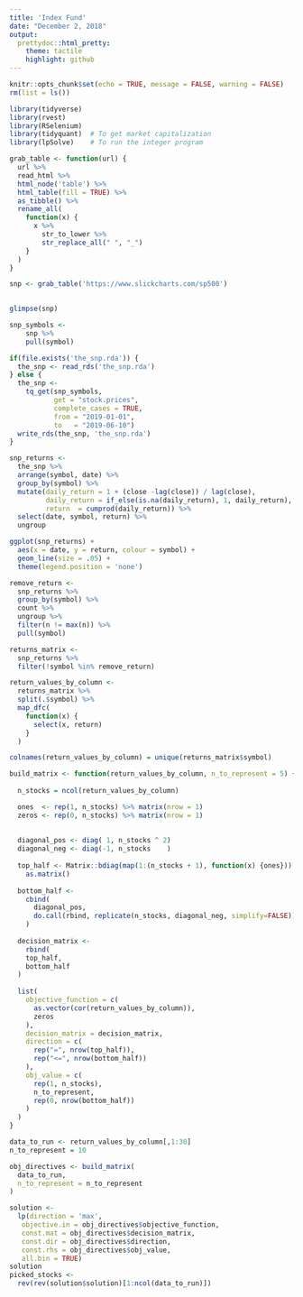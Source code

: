 ```yaml
---
title: 'Index Fund'
date: "December 2, 2018"
output:
  prettydoc::html_pretty:
    theme: tactile
    highlight: github
---
```



```r
knitr::opts_chunk$set(echo = TRUE, message = FALSE, warning = FALSE)
rm(list = ls())
```

```r
library(tidyverse)
library(rvest)
library(RSelenium)
library(tidyquant)  # To get market capitalization
library(lpSolve)    # To run the integer program
```

```r

grab_table <- function(url) {
  url %>% 
  read_html %>% 
  html_node('table') %>% 
  html_table(fill = TRUE) %>% 
  as_tibble() %>% 
  rename_all(
    function(x) {
      x %>% 
        str_to_lower %>% 
        str_replace_all(" ", "_")
    }
  )
}

snp <- grab_table('https://www.slickcharts.com/sp500')
  
```

```r
glimpse(snp)
```


```R
snp_symbols <- 
    snp %>% 
    pull(symbol)
```

```r
if(file.exists('the_snp.rda')) {
  the_snp <- read_rds('the_snp.rda')
} else {
  the_snp <- 
    tq_get(snp_symbols, 
           get = "stock.prices",
           complete_cases = TRUE,
           from = "2019-01-01",
           to   = "2019-06-10")
  write_rds(the_snp, 'the_snp.rda')
}

```


```r
snp_returns <- 
  the_snp %>% 
  arrange(symbol, date) %>% 
  group_by(symbol) %>% 
  mutate(daily_return = 1 + (close -lag(close)) / lag(close),
         daily_return = if_else(is.na(daily_return), 1, daily_return),
         return  = cumprod(daily_return)) %>% 
  select(date, symbol, return) %>% 
  ungroup 
```

```r
ggplot(snp_returns) + 
  aes(x = date, y = return, colour = symbol) +
  geom_line(size = .05) +
  theme(legend.position = 'none')
```

```r
remove_return <- 
  snp_returns %>%
  group_by(symbol) %>% 
  count %>% 
  ungroup %>% 
  filter(n != max(n)) %>% 
  pull(symbol)
```

```r
returns_matrix <- 
  snp_returns %>% 
  filter(!symbol %in% remove_return) 
```

```r
return_values_by_column <- 
  returns_matrix %>% 
  split(.$symbol) %>% 
  map_dfc(
    function(x) {
      select(x, return)
    }
  )
```


```r
colnames(return_values_by_column) = unique(returns_matrix$symbol)
```

```r
build_matrix <- function(return_values_by_column, n_to_represent = 5) {
  
  n_stocks = ncol(return_values_by_column)

  ones  <- rep(1, n_stocks) %>% matrix(nrow = 1)
  zeros <- rep(0, n_stocks) %>% matrix(nrow = 1)
  
  
  diagonal_pos <- diag( 1, n_stocks ^ 2)
  diagonal_neg <- diag(-1, n_stocks    )
  
  top_half <- Matrix::bdiag(map(1:(n_stocks + 1), function(x) {ones})) %>% 
    as.matrix()
  
  bottom_half <- 
    cbind(
      diagonal_pos,
      do.call(rbind, replicate(n_stocks, diagonal_neg, simplify=FALSE))
    )
  
  decision_matrix <- 
    rbind(
    top_half,
    bottom_half
  )
  
  list(
    objective_function = c(
      as.vector(cor(return_values_by_column)),
      zeros
    ),
    decision_matrix = decision_matrix,
    direction = c(
      rep("=", nrow(top_half)),
      rep("<=", nrow(bottom_half))
    ),
    obj_value = c(
      rep(1, n_stocks),
      n_to_represent,
      rep(0, nrow(bottom_half))
    )
  )
}
```


```r
data_to_run <- return_values_by_column[,1:30]
n_to_represent = 10

obj_directives <- build_matrix(
  data_to_run, 
  n_to_represent = n_to_represent
)

solution <- 
  lp(direction = 'max', 
   objective.in = obj_directives$objective_function, 
   const.mat = obj_directives$decision_matrix, 
   const.dir = obj_directives$direction, 
   const.rhs = obj_directives$obj_value, 
   all.bin = TRUE)
solution
picked_stocks <- 
  rev(rev(solution$solution)[1:ncol(data_to_run)])


```
